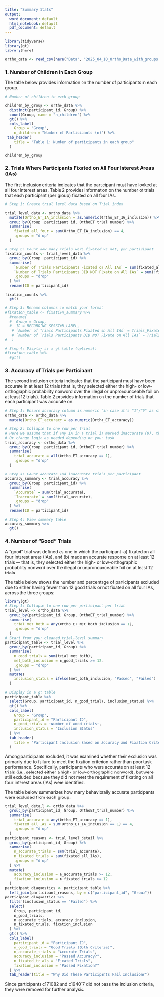 ```yaml
---
title: "Summary Stats"
output:
  word_document: default
  html_notebook: default
  pdf_document: default
---
```



```r
library(tidyverse)
library(gt)
library(here)
```


```r
ortho_data <- read_csv(here("Data", "2025_04_10_Ortho_Data_with_groups.csv"))
```


### 1. Number of Children in Each Group

The table below provides information on the number of participants in each group.

```r
# Number of children in each group

children_by_group <- ortho_data %>%
  distinct(participant_id, Group) %>%
  count(Group, name = "n_children") %>%
  gt() %>%
  cols_label(
    Group = "Group",
    n_children = "Number of Participants (n)") %>%
 tab_header(
    title = "Table 1: Number of participants in each group"
  )

children_by_group
```

### 2. Trials Where Participants Fixated on All Four Interest Areas (IAs)

The first inclusion criteria indicates that the participant must have looked at all four interest areas. Table 2 provides information on the number of trials that each participant (per group) fixated on all four IAs.

```r

# Step 1: Create trial level data based on Trial index

trial_level_data <- ortho_data %>%
  mutate(Ortho_ET_IA_inclusion = as.numeric(Ortho_ET_IA_inclusion)) %>%  
  group_by(Group, participant_id, OrthoET_trial_number) %>%
  summarise(
    fixated_all_four = sum(Ortho_ET_IA_inclusion) == 4,  
    .groups = "drop"
  )

# Step 2: Count how many trials were fixated vs not, per participant
fixation_counts <- trial_level_data %>%
  group_by(Group, participant_id) %>%
  summarise(
    `Number of Trials Participants Fixated on All IAs` = sum(fixated_all_four),
    `Number of Trials Participants DID NOT Fixate on All IAs` = sum(!fixated_all_four),
    .groups = "drop"
  ) %>%
  rename(ID = participant_id)

fixation_counts %>%
  gt()

# Step 3: Rename columns to match your format
#fixation_table <- fixation_summary %>%
  #rename(
  #  Group = Group,
  #  ID = RECORDING_SESSION_LABEL,
   # `Number of Trials Participants Fixated on All IAs` = Trials_Fixated_All_IAs,
   # `Number of Trials Participants DID NOT Fixate on All IAs` = Trials_Not_Fixated_All_IAs
#  )

# Step 4: Display as a gt table (optional)
#fixation_table %>%
  #gt()

```

### 3. Accuracy of Trials per Participant

The second inclusion criteria indicates that the participant must have been accurate in at least 12 trials (that is, they selected either the high- or low-orthographic probability nonword over the illegal or unpronounceable foil on at least 12 trials). Table 2 provides information on the number of trials that each participant was accurate on.

```r
# Step 1: Ensure accuracy column is numeric (in case it's "1"/"0" as string)
ortho_data <- ortho_data %>%
  mutate(Ortho_ET_accuracy = as.numeric(Ortho_ET_accuracy))

# Step 2: Collapse to one row per trial
# Here we assume that if any IA in a trial is marked inaccurate (0), the whole trial is inaccurate
# Or change logic as needed depending on your task
trial_accuracy <- ortho_data %>%
  group_by(Group, participant_id, OrthoET_trial_number) %>%
  summarise(
    trial_accurate = all(Ortho_ET_accuracy == 1),  
    .groups = "drop"
  )

# Step 3: Count accurate and inaccurate trials per participant
accuracy_summary <- trial_accuracy %>%
  group_by(Group, participant_id) %>%
  summarise(
    `Accurate` = sum(trial_accurate),
    `Inaccurate` = sum(!trial_accurate),
    .groups = "drop"
  ) %>%
  rename(ID = participant_id)

# Step 4: View summary table
accuracy_summary %>%
  gt()

```


### 4. Number of "Good" Trials

A “good” trial was defined as one in which the participant (a) fixated on all four interest areas (IAs), and (b) made an accurate response on at least 12 trials — that is, they selected either the high- or low-orthographic probability nonword over the illegal or unpronounceable foil on at least 12 trials

The table below shows the number and percentage of participants excluded due to either having fewer than 12 good trials or not fixated on all four IAs, across the three groups:


```r
library(gt)
# Step 1: Collapse to one row per participant per trial
trial_level <- ortho_data %>%
  group_by(participant_id, Group, OrthoET_trial_number) %>%
  summarise(
    trial_met_both = any(Ortho_ET_met_both_inclusion == 1),
    .groups = "drop"
  )
# Start from your cleaned trial-level summary
participant_table <- trial_level %>%
  group_by(participant_id, Group) %>%
  summarise(
    n_good_trials = sum(trial_met_both),
    met_both_inclusion = n_good_trials >= 12,
    .groups = "drop"
  ) %>%
  mutate(
    inclusion_status = ifelse(met_both_inclusion, "Passed", "Failed")
  )

# Display in a gt table
participant_table %>%
  select(Group, participant_id, n_good_trials, inclusion_status) %>%
  gt() %>%
  cols_label(
    Group = "Group",
    participant_id = "Participant ID",
    n_good_trials = "Number of Good Trials",
    inclusion_status = "Inclusion Status"
  ) %>%
  tab_header(
    title = "Participant Inclusion Based on Accuracy and Fixation Criteria"
  )

```

Among participants excluded, it was examined whether their exclusion was primarily due to failure to meet the fixation criterion rather than poor task performance. Specifically, participants who were accurate on at least 12 trials (i.e., selected either a high- or low-orthographic nonword), but were still excluded because they did not meet the requirement of fixating on all four interest areas (IAs) were identified.

The table below summarizes how many behaviorally accurate participants were excluded from each group:

```r
trial_level_detail <- ortho_data %>%
  group_by(participant_id, Group, OrthoET_trial_number) %>%
  summarise(
    trial_accurate = any(Ortho_ET_accuracy == 1),
    fixated_all_IAs = sum(Ortho_ET_IA_inclusion == 1) == 4,
    .groups = "drop"
  )
participant_reasons <- trial_level_detail %>%
  group_by(participant_id, Group) %>%
  summarise(
    n_accurate_trials = sum(trial_accurate),
    n_fixated_trials = sum(fixated_all_IAs),
    .groups = "drop"
  ) %>%
  mutate(
    accuracy_inclusion = n_accurate_trials >= 12,
    fixation_inclusion = n_fixated_trials >= 12
  )
participant_diagnostics <- participant_table %>%
  left_join(participant_reasons, by = c("participant_id", "Group"))
participant_diagnostics %>%
  filter(inclusion_status == "Failed") %>%
  select(
    Group, participant_id,
    n_good_trials,
    n_accurate_trials, accuracy_inclusion,
    n_fixated_trials, fixation_inclusion
  ) %>%
  gt() %>%
  cols_label(
    participant_id = "Participant ID",
    n_good_trials = "Good Trials (Both Criteria)",
    n_accurate_trials = "Accurate Trials",
    accuracy_inclusion = "Passed Accuracy?",
    n_fixated_trials = "Fixated Trials",
    fixation_inclusion = "Passed Fixation?"
  ) %>%
  tab_header(title = "Why Did These Participants Fail Inclusion?")


```
Since participants c171082 and c194017 did not pass the inclusion criteria, they were removed for further analysis.

## 




































































